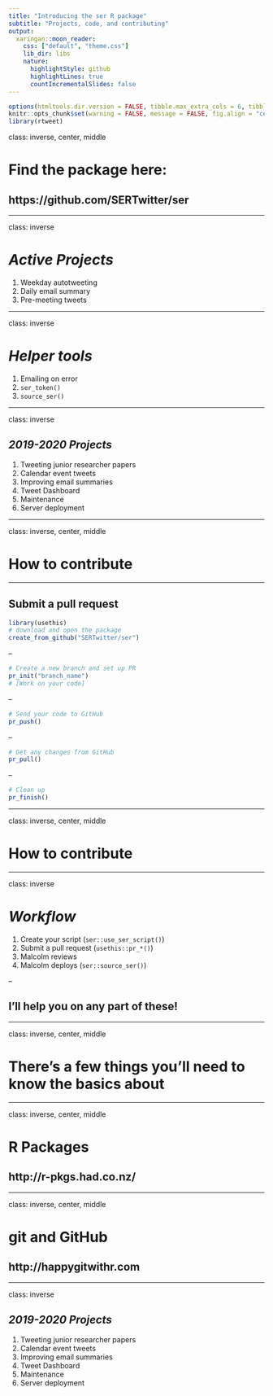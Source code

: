 ```yaml
---
title: "Introducing the ser R package"
subtitle: "Projects, code, and contributing"
output:
  xaringan::moon_reader:
    css: ["default", "theme.css"]
    lib_dir: libs
    nature:
      highlightStyle: github
      highlightLines: true
      countIncrementalSlides: false
---
```


```r
options(htmltools.dir.version = FALSE, tibble.max_extra_cols = 6, tibble.width = 60)
knitr::opts_chunk$set(warning = FALSE, message = FALSE, fig.align = "center", dpi = 320)
library(rtweet)
```

class: inverse, center, middle

# **Find the package here:**
## https://github.com/SERTwitter/ser

---

class: inverse

# *Active Projects*

1. Weekday autotweeting
2. Daily email summary
3. Pre-meeting tweets

---

class: inverse

# *Helper tools*

1. Emailing on error
2. `ser_token()`
3. `source_ser()`

---

class: inverse

## *2019-2020 Projects*

1. Tweeting junior researcher papers
2. Calendar event tweets
3. Improving email summaries
4. Tweet Dashboard
4. Maintenance
5. Server deployment

---

class: inverse, center, middle

# **How to contribute**

---

## Submit a **pull request**

```r
library(usethis)
# download and open the package
create_from_github("SERTwitter/ser")
```

--

```r
# Create a new branch and set up PR
pr_init("branch_name")
# [Work on your code]
```

--

```r
# Send your code to GitHub
pr_push()
```

--

```r
# Get any changes from GitHub
pr_pull()
```

--

```r
# Clean up
pr_finish()
```

---

class: inverse, center, middle

# **How to contribute**

---

class: inverse

# *Workflow*

1. Create your script (`ser::use_ser_script()`)
2. Submit a pull request (`usethis::pr_*()`)
3. Malcolm reviews 
4. Malcolm deploys (`ser::source_ser()`)

--

## **I'll help you on any part of these!**

---

class: inverse, center, middle

# **There's a few things you'll need to know the basics about**

---

class: inverse, center, middle

# **R Packages**
## http://r-pkgs.had.co.nz/


---

class: inverse, center, middle

# **git and GitHub**
## http://happygitwithr.com

---

class: inverse

## *2019-2020 Projects*

1. Tweeting junior researcher papers
2. Calendar event tweets
3. Improving email summaries
4. Tweet Dashboard
4. Maintenance
5. Server deployment

